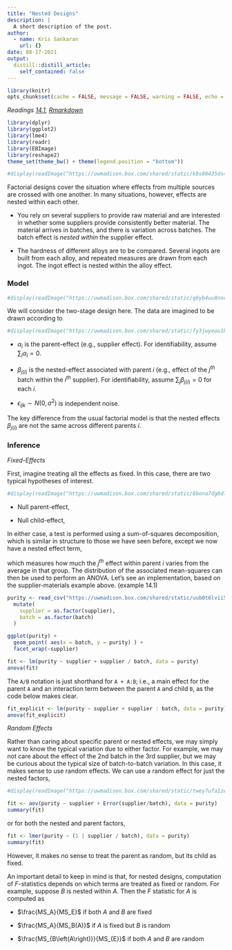 ```yaml
---
title: "Nested Designs"
description: |
  A short description of the post.
author:
  - name: Kris Sankaran
    url: {}
date: 08-17-2021
output:
  distill::distill_article:
    self_contained: false
---
```


```r
library(knitr)
opts_chunk$set(cache = FALSE, message = FALSE, warning = FALSE, echo = TRUE)
```

_Readings [14.1](), [Rmarkdown]()_


```r
library(dplyr)
library(ggplot2)
library(lme4)
library(readr)
library(EBImage)
library(reshape2)
theme_set(theme_bw() + theme(legend.position = "bottom"))
```

```r
#display(readImage("https://uwmadison.box.com/shared/static/kbs80435ds41u0qp7typvmuiaibyjlpm.png"))
```

Factorial designs cover the situation where effects from multiple sources are
crossed with one another. In many situations, however, effects are nested within
each other.

* You rely on several suppliers to provide raw material and are interested in
whether some suppliers provide consistently better material. The material
arrives in batches, and there is variation across batches. The batch effect is
*nested within* the supplier effect.

* The hardness of different alloys are to be compared. Several ingots are built
from each alloy, and repeated measures are drawn from each ingot. The ingot
effect is nested within the alloy effect.

### Model

```r
#display(readImage("https://uwmadison.box.com/shared/static/g6yb4uu8nncnqc39rbjhh3kz8bv9jzwc.png"))
```

We will consider the two-stage design here. The data are imagined to be drawn
according to
\begin{align*}
y_{ijk} &= \mu + \alpha_{i} + \beta_{j\left(i\right)} + \epsilon_{ijk}.
\end{align*}

```r
#display(readImage("https://uwmadison.box.com/shared/static/fy3jwyeou1bu6nyo1i2lypg8juj80z8k.png"))
```

* $\alpha_i$ is the parent-effect (e.g., supplier effect). For identifiability,
assume $\sum_{i} \alpha_i = 0$.

* $\beta_{j\left(i\right)}$ is the nested-effect associated with parent $i$
(e.g., effect of the $j^{th}$ batch within the $i^{th}$ supplier). For
identifiability, assume $\sum_{j}\beta_{j\left(i\right)} = 0$ for each $i$.

* $\epsilon_{ijk} \sim N\left(0, \sigma^{2}\right)$ is independent noise.

The key difference from the usual factorial model is that the nested effects
$\beta_{j\left(i\right)}$ are not the same across different parents $i$.

### Inference

_Fixed-Effects_

First, imagine treating all the effects as fixed. In this case, there are two
typical hypotheses of interest.

```r
#display(readImage("https://uwmadison.box.com/shared/static/6bona7dg8dl6fbnfvetovq2cl9l5zo11.png"))
```

* Null parent-effect,
\begin{align*}
&H_{0}: \alpha_{i} = 0 \text{ for all } i \\
&H_{1}: \alpha_{i} \neq 0 \text{ for at least one } i
\end{align*}
	
* Null child-effect,
\begin{align*}
&H_{0}: \beta_{j\left(i\right)} = 0 \text{ for all } i,j \\
&H_{1}: \beta_{j\left(i\right)} \neq 0 \text{ for at least one } i,j
\end{align*}

In either case, a test is performed using a sum-of-squares decomposition,
\begin{align*}
SS_{T} &= SS_A + SS_{B\left(A\right)} + SS_{E}
\end{align*}
which is similar in structure to those we have seen before, except we now have a nested effect term,
\begin{align*}
SS_{B\left(A\right)} &= \sum_{i = 1}^{a}\sum_{j = 1}^{b} \left(\bar{y}_{ij\cdot} - \bar{y}_{i\cdot\cdot}\right)^{2}.
\end{align*}

which measures how much the $j^{th}$ effect within parent $i$ varies from
the average in that group. The distribution of the associated mean-squares can
then be used to perform an ANOVA. Let’s see an implementation, based on the
supplier-materials example above. (example 14.1)

```r
purity <- read_csv("https://uwmadison.box.com/shared/static/uub0t6lvii52rxyygb2yt4ph3vmionjz.csv") %>%
  mutate(
    supplier = as.factor(supplier),
    batch = as.factor(batch)
  )
```
```r
ggplot(purity) +
  geom_point( aes(x = batch, y = purity) ) +
  facet_wrap(~supplier)
```
```r
fit <- lm(purity ~ supplier + supplier / batch, data = purity)
anova(fit)
```
The `A/B` notation is just shorthand for `A + A:B`; i.e., a main effect for the
parent `A` and an interaction term between the parent `A` and child `B`, as the
code below makes clear.

```r
fit_explicit <- lm(purity ~ supplier + supplier : batch, data = purity)
anova(fit_explicit)
```
_Random Effects_

Rather than caring about specific parent or nested effects, we may simply want
to know the typical variation due to either factor. For example, we may not care
about the effect of the 2nd batch in the 3rd supplier, but we may be curious
about the typical size of batch-to-batch variation. In this case, it makes sense
to use random effects. We can use a random effect for just the nested factors,

```r
#display(readImage("https://uwmadison.box.com/shared/static/twey7ufa1zeaq8lgjpdg1uu66a7fi2l4.png"))
```


```r
fit <- aov(purity ~ supplier + Error(supplier/batch), data = purity)
summary(fit)
```
or for both the nested and parent factors,
```r
fit <- lmer(purity ~ (1 | supplier / batch), data = purity)
summary(fit)
```
However, it makes no sense to treat the parent as random, but its child as
fixed.

An important detail to keep in mind is that, for nested designs, computation of
$F$-statistics depends on which terms are treated as fixed or random. For
example, suppose $B$ is nested within $A$. Then the $F$ statistic for $A$ is
computed as

* $\frac{MS_A}{MS_E}$ if both $A$ and $B$ are fixed

* $\frac{MS_A}{MS_B(A)}$ if $A$ is fixed but $B$ is random

* $\frac{MS_{B\left(A\right)}}{MS_{E}}$ if both $A$ and $B$ are random